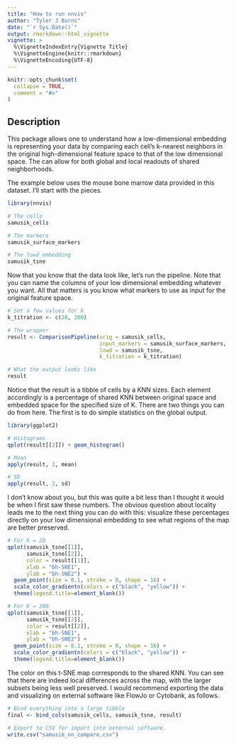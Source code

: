 ```yaml
---
title: "How to run nnvis"
author: "Tyler J Burns"
date: "`r Sys.Date()`"
output: rmarkdown::html_vignette
vignette: >
  %\VignetteIndexEntry{Vignette Title}
  %\VignetteEngine{knitr::rmarkdown}
  %\VignetteEncoding{UTF-8}
---
```


```r
knitr::opts_chunk$set(
  collapse = TRUE,
  comment = "#>"
)
```

## Description

This package allows one to understand how a low-dimensional embedding is
representing your data by comparing each cell's k-nearest neighbors in the
original high-dimensional feature space to that of the low dimensional space. 
The can allow for both global and local readouts of shared neighborhoods. 

The example below uses the mouse bone marrow data provided in this dataset. 
I'll start with the pieces. 

```r
library(nnvis)

# The cells
samusik_cells

# The markers
samusik_surface_markers

# The lowd embedding
samusik_tsne
```

Now that you know that the data look like, let's run the pipeline. Note that
you can name the columns of your low dimensional embedding whatever you want. 
All that matters is you know what markers to use as input for the original
feature space. 

```r
# Set a few values for k
k_titration <- c(20, 200)

# The wrapper
result <- ComparisonPipeline(orig = samusik_cells, 
                             input_markers = samusik_surface_markers, 
                             lowd = samusik_tsne,
                             k_titration = k_titration)

# What the output looks like
result
```

Notice that the result is a tibble of cells by a KNN sizes. Each element
accordingly is a percentage of shared KNN between original space and 
embedded space for the specified size of K. There are two things you can 
do from here. The first is to do simple statistics on the global output. 

```r
library(ggplot2)

# Histograms
qplot(result[[2]]) + geom_histogram()

# Mean
apply(result, 2, mean)

# SD
apply(result, 2, sd)

```

I don't know about you, but this was quite a bit less than I thought it would
be when I first saw these numbers. The obvious question about locality leads
me to the next thing you can do with this: visualize these percentages 
directly on your low dimensional embedding to see what regions of the map 
are better preserved. 

```r

# For K = 20
qplot(samusik_tsne[[1]], 
      samusik_tsne[[2]], 
      color = result[[1]],
      xlab = "bh-SNE1",
      ylab = "bh-SNE2") + 
  geom_point(size = 0.1, stroke = 0, shape = 16) +
  scale_color_gradientn(colors = c("black", "yellow")) + 
  theme(legend.title=element_blank())

# For K = 200
qplot(samusik_tsne[[1]], 
      samusik_tsne[[2]], 
      color = result[[2]],
      xlab = "bh-SNE1",
      ylab = "bh-SNE2") + 
  geom_point(size = 0.1, stroke = 0, shape = 16) +
  scale_color_gradientn(colors = c("black", "yellow")) + 
  theme(legend.title=element_blank())

```

The color on this t-SNE map corresponds to the shared KNN. You can see that there are indeed local differences across the map, with the larger subsets being less well preserved. I would recommend exporting the data and visualizing on external
software like FlowJo or Cytobank, as follows. 

```r
# Bind everything into a large tibble
final <- bind_cols(samusik_cells, samusik_tsne, result)

# Export to CSV for import into external software.
write.csv("samusik_nn_compare.csv")
```

